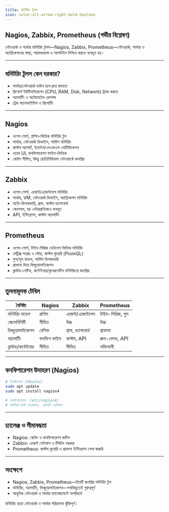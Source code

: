 ```yaml
---
title: মনিটরিং টুলস
icon: solar:alt-arrow-right-bold-duotone
---
```


## Nagios, Zabbix, Prometheus (গভীর বিশ্লেষণ)

নেটওয়ার্ক ও সার্ভার মনিটরিং টুলস—Nagios, Zabbix, Prometheus—নেটওয়ার্ক, সার্ভার ও অ্যাপ্লিকেশনের স্বাস্থ্য, পারফরম্যান্স ও আপটাইম নিশ্চিত করতে ব্যবহৃত হয়।

---

## মনিটরিং টুলস কেন দরকার?

- সার্ভার/নেটওয়ার্ক ডাউন হলে দ্রুত জানতে
- রিসোর্স ইউটিলাইজেশন (CPU, RAM, Disk, Network) ট্র্যাক করতে
- অ্যালার্টিং ও অটোমেটেড রেসপন্স
- ট্রেন্ড অ্যানালাইসিস ও রিপোর্টিং

---

## Nagios

- ওপেন সোর্স, প্লাগিন-ভিত্তিক মনিটরিং টুল
- সার্ভার, নেটওয়ার্ক ডিভাইস, সার্ভিস মনিটরিং
- কাস্টম অ্যালার্ট, ইমেইল/এসএমএস নোটিফিকেশন
- ওয়েব UI, কনফিগারেশন ফাইল-ভিত্তিক
- স্কেলিং সীমিত, কিন্তু ছোট/মিডিয়াম নেটওয়ার্কে জনপ্রিয়

---

## Zabbix

- ওপেন সোর্স, এজেন্ট/এজেন্টলেস মনিটরিং
- সার্ভার, VM, নেটওয়ার্ক ডিভাইস, অ্যাপ্লিকেশন মনিটরিং
- অটো-ডিসকভারি, গ্রাফ, কাস্টম ড্যাশবোর্ড
- স্কেলেবল, বড় এন্টারপ্রাইজেও ব্যবহৃত
- API, ইন্টিগ্রেশন, কাস্টম অ্যালার্টিং

---

## Prometheus

- ওপেন সোর্স, টাইম-সিরিজ ডেটাবেস ভিত্তিক মনিটরিং
- মেট্রিক্স সংগ্রহ ও স্টোর, কাস্টম কুয়েরি (PromQL)
- পুশ/পুল মডেল, সার্ভিস ডিসকভারি
- গ্রাফানা দিয়ে ভিজ্যুয়ালাইজেশন
- ক্লাউড-নেটিভ, কন্টেইনার/কুবেরনেটিস মনিটরিংয়ে জনপ্রিয়

---

## তুলনামূলক টেবিল

| বৈশিষ্ট্য         | Nagios         | Zabbix         | Prometheus      |
|-------------------|---------------|---------------|----------------|
| মনিটরিং মডেল      | প্লাগিন        | এজেন্ট/এজেন্টলেস | টাইম-সিরিজ, পুল |
| স্কেলেবিলিটি      | সীমিত          | উচ্চ           | উচ্চ           |
| ভিজ্যুয়ালাইজেশন | বেসিক          | গ্রাফ, ড্যাশবোর্ড | গ্রাফানা        |
| অ্যালার্টিং       | কনফিগ ফাইল     | কাস্টম, API     | রুল-বেসড, API  |
| ক্লাউড/কন্টেইনার | সীমিত          | সীমিত          | শক্তিশালী       |

---

## কনফিগারেশন উদাহরণ (Nagios)

```bash
# ইনস্টলেশন (Ubuntu)
sudo apt update
sudo apt install nagios4

# কনফিগারেশন: /etc/nagios4/
# সার্ভিস/হোস্ট সংযোজন, অ্যালার্ট সেটআপ
```

---

## চ্যালেঞ্জ ও সীমাবদ্ধতা

- Nagios: স্কেলিং ও কনফিগারেশন জটিল
- Zabbix: এজেন্ট সেটআপ ও টিউনিং দরকার
- Prometheus: কাস্টম কুয়েরি ও গ্রাফানা ইন্টিগ্রেশন শেখা জরুরি

---

## সংক্ষেপে
- Nagios, Zabbix, Prometheus—তিনটি জনপ্রিয় মনিটরিং টুল
- মনিটরিং, অ্যালার্টিং, ভিজ্যুয়ালাইজেশন—সবকিছুতেই গুরুত্বপূর্ণ
- আধুনিক নেটওয়ার্ক ও সার্ভার ম্যানেজমেন্টে অপরিহার্য

মনিটরিং ছাড়া নেটওয়ার্ক ও সার্ভার পরিচালনা ঝুঁকিপূর্ণ।
